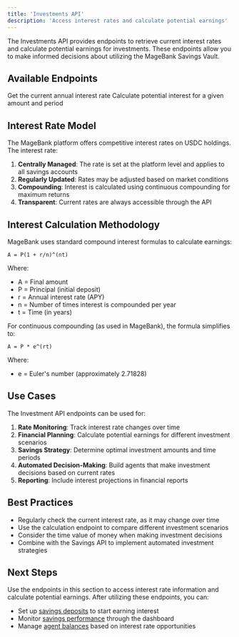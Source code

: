 ```yaml
---
title: 'Investments API'
description: 'Access interest rates and calculate potential earnings'
---
```


The Investments API provides endpoints to retrieve current interest rates and calculate potential earnings for investments. These endpoints allow you to make informed decisions about utilizing the MageBank Savings Vault.

## Available Endpoints

<CardGroup>
  <Card title="Get Interest Rate" icon="percent" href="/api-reference/investments/get-interest-rate">
    Get the current annual interest rate
  </Card>
  <Card title="Calculate Interest" icon="calculator" href="/api-reference/investments/calculate-interest">
    Calculate potential interest for a given amount and period
  </Card>
</CardGroup>

## Interest Rate Model

The MageBank platform offers competitive interest rates on USDC holdings. The interest rate:

1. **Centrally Managed**: The rate is set at the platform level and applies to all savings accounts
2. **Regularly Updated**: Rates may be adjusted based on market conditions
3. **Compounding**: Interest is calculated using continuous compounding for maximum returns
4. **Transparent**: Current rates are always accessible through the API

## Interest Calculation Methodology

MageBank uses standard compound interest formulas to calculate earnings:

```
A = P(1 + r/n)^(nt)
```

Where:
- A = Final amount
- P = Principal (initial deposit)
- r = Annual interest rate (APY)
- n = Number of times interest is compounded per year
- t = Time (in years)

For continuous compounding (as used in MageBank), the formula simplifies to:

```
A = P * e^(rt)
```

Where:
- e = Euler's number (approximately 2.71828)

## Use Cases

The Investment API endpoints can be used for:

1. **Rate Monitoring**: Track interest rate changes over time
2. **Financial Planning**: Calculate potential earnings for different investment scenarios
3. **Savings Strategy**: Determine optimal investment amounts and time periods
4. **Automated Decision-Making**: Build agents that make investment decisions based on current rates
5. **Reporting**: Include interest projections in financial reports

## Best Practices

- Regularly check the current interest rate, as it may change over time
- Use the calculation endpoint to compare different investment scenarios
- Consider the time value of money when making investment decisions
- Combine with the Savings API to implement automated investment strategies

## Next Steps

Use the endpoints in this section to access interest rate information and calculate potential earnings. After utilizing these endpoints, you can:

- Set up [savings deposits](/api-reference/savings/deposit) to start earning interest
- Monitor [savings performance](/api-reference/savings/get-dashboard) through the dashboard
- Manage [agent balances](/api-reference/agents/deposit) based on interest rate opportunities